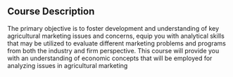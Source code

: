 ## Course Description

The primary objective is to foster development and understanding of key agricultural marketing issues and concerns, equip you with analytical skills that may be utilized to evaluate different marketing problems and programs from both the industry and firm perspective. This course will provide you with an understanding of economic concepts that will be employed for analyzing issues in agricultural marketing

